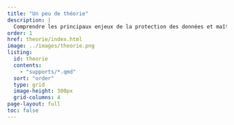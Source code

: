 ```yaml
---
title: "Un peu de théorie"
description: |
  Comprendre les principaux enjeux de la protection des données et maîtriser les concepts et les méthodes.
order: 1
href: theorie/index.html
image: ../images/theorie.png
listing:
  id: theorie
  contents:
    - "supports/*.qmd"
  sort: "order"
  type: grid
  image-height: 300px
  grid-columns: 4
page-layout: full
toc: false
---
```


<!-- ## Les supports

- [Arbitrer entre risque et utilité](supports/arbitrer-risque-utilite.qmd)
- [Un rapide tour des méthodes à disposition](supports/tour-des-methodes.qmd)
- [Traiter des données tabulées](supports/donnees-tabulees.qmd)
- [Traiter des données individuelles](supports/donnees-individuelles.qmd)
- [La confidentialité différentielle](supports/confidentialite-differentielle.qmd) -->
